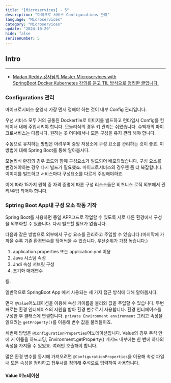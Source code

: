 ```yaml
---
title: "[Microservices] - 5"
description: "마이크로 서비스 Configurations 관리"
language: "Microservices"
category: "Microservices"
update: "2024-10-29"
hide: false
serisenumber: 5
---
```

## Intro
---
- [Madan Reddy 강사님의 Master Microservices with SpringBoot,Docker,Kubernetes 강의를 듣고 TIL 방식으로 정리한 글입니다.](https://www.udemy.com/course/master-microservices-with-spring-docker-kubernetes/)

### Configurations 관리
마이크로서비스 운영시 가장 먼저 정해야 하는 것이 내부 Config 관리입니다.

우선 서비스 모두 거의 공통된 Dockerfile로 이미지를 빌드하고 런타임시 Config를 컨테이너 내에 주입시켜야 합니다. 모놀리식의 경우 키 관리는 쉬웠습니다. 수백개의 마이크로서비스는 다릅니다. 원하는 곳 어디에서나 모든 구성을 유지 관리 해야 합니다.

수동으로 유지하는 방법은 어려우며 중앙 저장소에 구성 요소를 관리하는 것이 좋죠. 이 방법에 대해 Spring Boot를 통해 알아봅시다.

모놀리식 환경의 경우 코드와 함께 구성요소가 빌드되어 배포되었습니다. 구성 요소를 변경해야하는 경우 다시 빌드가 필요했죠. 마이크로서비스의 경우엔 좀 더 복잡합니다. 이미지를 빌드하고 서비스마다 구성요소를 다르게 주입해야하죠.

이에 따라 15가지 원칙 중 자격 증명에 따른 구성 리소스들은 비즈니스 로직 외부에서 관리/주입 되어야 합니다.

### Sptring Boot App내 구성 요소 작동 기작

Spring Boot를 사용하면 동일 APP코드로 작업할 수 있도록 서로 다른 환경에서 구성을 외부화할 수 있습니다. 다시 빌드할 필요가 없습니다.

다음과 같은 방법으로 외부에서 구성 요소를 관리하고 주입할 수 있습니다.(마지막에 가까울 수록 기존 환경변수를 덮어씌을 수 있습니다. 우선순위가 가장 높습니다.)

1. application.properties 또는 application.yml 이용
2. Java 시스템 속성
3. Jndi 속성 서브릿 구성
4. 초기화 매개변수

등.

일반적으로 SpringBoot App 에서 사용되는 세 가지 접근 방식에 대해 알아봅시다.

먼저 `@Value`어노테이션을 이용해 속성 키이름을 불러와 값을 주입할 수 있습니다. 두번째로는 환경 인터페이스의 지원을 받아 환경 변수로서 사용합니다. 환경 인터페이스를 구성한 후 클래스에 연결합니다. `private Environment environment` 그리고 속성을 읽으려는 `getProperty()`를 이용해 변수 값을 불러들이죠.

세번째 방법은 `@ConfigurationProperties`어노테이션입니다. Value의 경우 주석 안에 키 이름을 하드코딩, Environment.getProperty() 메서드 내부에는 한 번에 하나의 속성을 가져올 수 있었죠. 여러번 호출해야 합니다.

많은 환경 변수를 동시에 가져오려면 `@ConfigurationProperties`을 이용해 속성 파일 내 모든 속성을 정리하고 접두사를 정의해 주석으로 입력하여 사용합니다.

#### Value 어노테이션